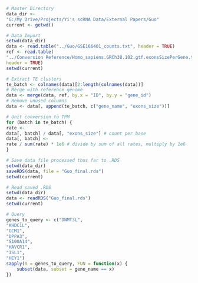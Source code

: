 ```{r}
# Master Directory
data_dir <-
"G:/My Drive/Projects/Yi's scRNA Data/External Papers/Guo"
current <- getwd()
```

```{r}
# Data Import
setwd(data_dir)
data <- read.table("../Guo/GSE166401_counts.txt", header = TRUE)
ref <- read.table(
"../Conversion Reference/Homo_sapiens.GRCh38.102.gtf.exonsSizePerGene.txt",
header = TRUE)
setwd(current)
```

```{r}
# Extract TE clusters
te_batch <- colnames(data)[2:length(colnames(data))]
# Merge with reference genome
data <- merge(data, ref, by.x = "ID", by.y = "gene_id")
# Remove unused columns
data <- data[, append(te_batch, c("gene_name", "exons_size"))]
```

```{r}
# Unit conversion to TPM
for (batch in te_batch) {
rate <-
data[, batch] / data[, "exons_size"] # count per base
data[, batch] <-
rate / sum(rate) * 1e6 # divide by sum of all rates, multiply by 1e6
}
```

```{r}
# Save data file processed thus far to .RDS
setwd(data_dir)
saveRDS(data, file = "Guo_final.rds")
setwd(current)
```








```{r}
# Read saved .RDS
setwd(data_dir)
data <- readRDS("Guo_final.rds")
setwd(current)
```

```{r}
# Query
genes_to_query <- c("DNMT3L",
"KHDC1L",
"GCM1",
"DPPA3",
"S100A14",
"HAVCR1",
"ISL1",
"HEY1")
sapply(X = genes_to_query, FUN = function(x) {
    subset(data, subset = gene_name == x)
})
```

```{r}
```